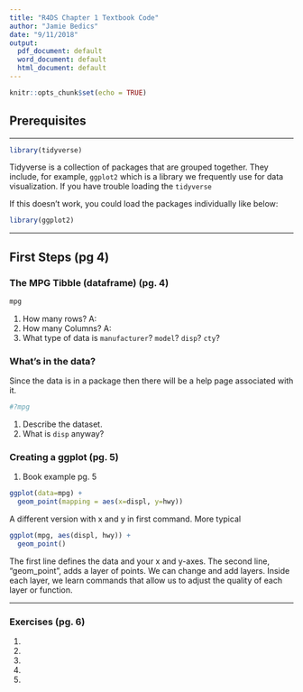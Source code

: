 ```yaml
---
title: "R4DS Chapter 1 Textbook Code"
author: "Jamie Bedics"
date: "9/11/2018"
output:
  pdf_document: default
  word_document: default
  html_document: default
---
```


```r
knitr::opts_chunk$set(echo = TRUE)
```


## Prerequisites

*****

```r
library(tidyverse)
```

Tidyverse is a collection of packages that are grouped together.  They include, for example, `ggplot2` which is a library we frequently use for data visualization.  If you have trouble loading the `tidyverse`

If this doesn't work, you could load the packages individually like below:
```r
library(ggplot2)
```

*****

## First Steps (pg 4)

### The MPG Tibble (dataframe) (pg. 4)

```r
mpg
```

1. How many rows? A:
2. How many Columns? A:
3. What type of data is `manufacturer`? `model`? `disp`? `cty`?


### What's in the data?

Since the data is in a package then there will be a help page associated with it.

```r
#?mpg
```
1. Describe the dataset.
2. What is `disp` anyway?  


### Creating a ggplot (pg. 5)

1. Book example pg. 5
```r
ggplot(data=mpg) +
  geom_point(mapping = aes(x=displ, y=hwy))
```

A different version with x and y in first command. More typical
```r
ggplot(mpg, aes(displ, hwy)) +
  geom_point()
```

The first line defines the data and your x and y-axes.  The second line, "geom_point", adds a layer of points.  We can change and add layers. Inside each layer, we learn commands that allow us to adjust the quality of each layer or function.

*****

### Exercises (pg. 6)

1. 
2.
3.
4.
5.








